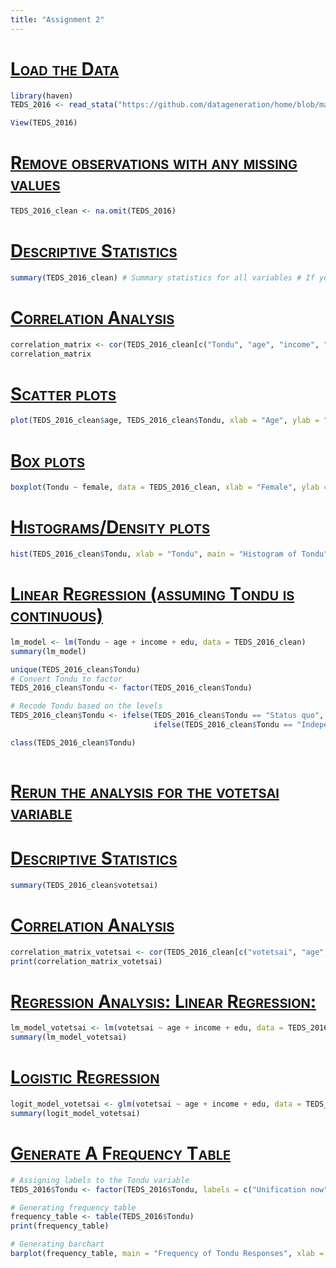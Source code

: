 ```yaml
---
title: "Assignment 2"
---
```


# [[Load the Data]{.underline}]{.smallcaps}

```r
library(haven)
TEDS_2016 <- read_stata("https://github.com/datageneration/home/blob/master/DataProgramming/data/TEDS_2016.dta?raw=true")

View(TEDS_2016)

```

# [[Remove observations with any missing values]{.underline}]{.smallcaps}

```r
TEDS_2016_clean <- na.omit(TEDS_2016)
```

# [[Descriptive Statistics]{.underline}]{.smallcaps}

```r
summary(TEDS_2016_clean) # Summary statistics for all variables # If you want to see summary statistics for specific variables, you can specify them: summary(TEDS_2016_clean[c("Tondu", "age", "income", "edu")])
```

# [[Correlation Analysis]{.underline}]{.smallcaps}

```r
correlation_matrix <- cor(TEDS_2016_clean[c("Tondu", "age", "income", "edu")])
correlation_matrix 

```

# [[Scatter plots]{.underline}]{.smallcaps}

```r
plot(TEDS_2016_clean$age, TEDS_2016_clean$Tondu, xlab = "Age", ylab = "Tondu", main = "Scatter plot of Age vs. Tondu")
```

# [[Box plots]{.underline}]{.smallcaps}

```r
boxplot(Tondu ~ female, data = TEDS_2016_clean, xlab = "Female", ylab = "Tondu", main = "Box plot of Tondu by Gender")
```

# [[Histograms/Density plots]{.underline}]{.smallcaps}

```r
hist(TEDS_2016_clean$Tondu, xlab = "Tondu", main = "Histogram of Tondu") 
```

# [[Linear Regression (assuming Tondu is continuous)]{.underline}]{.smallcaps}

```r
lm_model <- lm(Tondu ~ age + income + edu, data = TEDS_2016_clean)
summary(lm_model)

```

```r

unique(TEDS_2016_clean$Tondu)
# Convert Tondu to factor 
TEDS_2016_clean$Tondu <- factor(TEDS_2016_clean$Tondu)

# Recode Tondu based on the levels
TEDS_2016_clean$Tondu <- ifelse(TEDS_2016_clean$Tondu == "Status quo", 0,
                                ifelse(TEDS_2016_clean$Tondu == "Independence now", 1, NA))

class(TEDS_2016_clean$Tondu)

```

```         
```

# [[Rerun the analysis for the votetsai variable]{.underline}]{.smallcaps}

# [[Descriptive Statistics]{.underline}]{.smallcaps}

```r
summary(TEDS_2016_clean$votetsai)

```

# [[Correlation Analysis]{.underline}]{.smallcaps}

```r
correlation_matrix_votetsai <- cor(TEDS_2016_clean[c("votetsai", "age", "income", "edu")])
print(correlation_matrix_votetsai)

```

# [[Regression Analysis: Linear Regression:]{.underline}]{.smallcaps}

```r
lm_model_votetsai <- lm(votetsai ~ age + income + edu, data = TEDS_2016_clean)
summary(lm_model_votetsai)

```

# [[Logistic Regression]{.underline}]{.smallcaps}

```r
logit_model_votetsai <- glm(votetsai ~ age + income + edu, data = TEDS_2016_clean, family = binomial)
summary(logit_model_votetsai)

```

# [[Generate A Frequency Table]{.underline}]{.smallcaps}

```r
# Assigning labels to the Tondu variable
TEDS_2016$Tondu <- factor(TEDS_2016$Tondu, labels = c("Unification now", "Status quo, unif. in future", "Status quo, decide later", "Status quo forever", "Status quo, indep. in future", "Independence now", "No response"))

# Generating frequency table
frequency_table <- table(TEDS_2016$Tondu)
print(frequency_table)

# Generating barchart
barplot(frequency_table, main = "Frequency of Tondu Responses", xlab = "Tondu", ylab = "Frequency")

```
